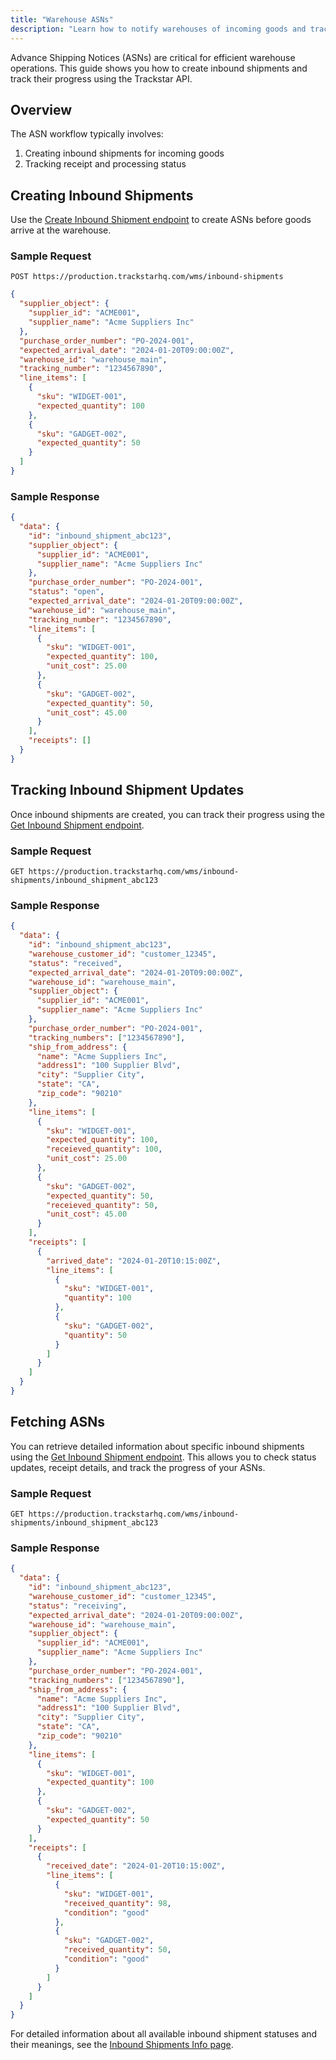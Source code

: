 ```yaml
---
title: "Warehouse ASNs"
description: "Learn how to notify warehouses of incoming goods and track receipts using the Trackstar API"
---
```


Advance Shipping Notices (ASNs) are critical for efficient warehouse operations. This guide shows you how to create inbound shipments and track their progress using the Trackstar API.

## Overview

The ASN workflow typically involves:
1. Creating inbound shipments for incoming goods
2. Tracking receipt and processing status

## Creating Inbound Shipments

Use the [Create Inbound Shipment endpoint](/api-reference/wms-api/inbound-shipments/post) to create ASNs before goods arrive at the warehouse.

### Sample Request

```
POST https://production.trackstarhq.com/wms/inbound-shipments
```

```json
{
  "supplier_object": {
    "supplier_id": "ACME001",
    "supplier_name": "Acme Suppliers Inc"
  },
  "purchase_order_number": "PO-2024-001",
  "expected_arrival_date": "2024-01-20T09:00:00Z",
  "warehouse_id": "warehouse_main",
  "tracking_number": "1234567890",
  "line_items": [
    {
      "sku": "WIDGET-001",
      "expected_quantity": 100
    },
    {
      "sku": "GADGET-002",
      "expected_quantity": 50
    }
  ]
}
```

### Sample Response

```json
{
  "data": {
    "id": "inbound_shipment_abc123",
    "supplier_object": {
      "supplier_id": "ACME001",
      "supplier_name": "Acme Suppliers Inc"
    },
    "purchase_order_number": "PO-2024-001",
    "status": "open",
    "expected_arrival_date": "2024-01-20T09:00:00Z",
    "warehouse_id": "warehouse_main",
    "tracking_number": "1234567890",
    "line_items": [
      {
        "sku": "WIDGET-001",
        "expected_quantity": 100,
        "unit_cost": 25.00
      },
      {
        "sku": "GADGET-002",
        "expected_quantity": 50,
        "unit_cost": 45.00
      }
    ],
    "receipts": []
  }
}
```

## Tracking Inbound Shipment Updates

Once inbound shipments are created, you can track their progress using the [Get Inbound Shipment endpoint](/api-reference/wms-api/inbound-shipments/get-item).

### Sample Request

```
GET https://production.trackstarhq.com/wms/inbound-shipments/inbound_shipment_abc123
```

### Sample Response

```json
{
  "data": {
    "id": "inbound_shipment_abc123",
    "warehouse_customer_id": "customer_12345",
    "status": "received",
    "expected_arrival_date": "2024-01-20T09:00:00Z",
    "warehouse_id": "warehouse_main",
    "supplier_object": {
      "supplier_id": "ACME001",
      "supplier_name": "Acme Suppliers Inc"
    },
    "purchase_order_number": "PO-2024-001",
    "tracking_numbers": ["1234567890"],
    "ship_from_address": {
      "name": "Acme Suppliers Inc",
      "address1": "100 Supplier Blvd",
      "city": "Supplier City",
      "state": "CA",
      "zip_code": "90210"
    },
    "line_items": [
      {
        "sku": "WIDGET-001",
        "expected_quantity": 100,
        "receieved_quantity": 100,
        "unit_cost": 25.00
      },
      {
        "sku": "GADGET-002",
        "expected_quantity": 50,
        "receieved_quantity": 50,
        "unit_cost": 45.00
      }
    ],
    "receipts": [
      {
        "arrived_date": "2024-01-20T10:15:00Z",
        "line_items": [
          {
            "sku": "WIDGET-001",
            "quantity": 100
          },
          {
            "sku": "GADGET-002",
            "quantity": 50
          }
        ]
      }
    ]
  }
}
```

## Fetching ASNs

You can retrieve detailed information about specific inbound shipments using the [Get Inbound Shipment endpoint](/api-reference/wms-api/inbound-shipments/get-item). This allows you to check status updates, receipt details, and track the progress of your ASNs.

### Sample Request

```
GET https://production.trackstarhq.com/wms/inbound-shipments/inbound_shipment_abc123
```

### Sample Response

```json
{
  "data": {
    "id": "inbound_shipment_abc123",
    "warehouse_customer_id": "customer_12345",
    "status": "receiving",
    "expected_arrival_date": "2024-01-20T09:00:00Z",
    "warehouse_id": "warehouse_main",
    "supplier_object": {
      "supplier_id": "ACME001",
      "supplier_name": "Acme Suppliers Inc"
    },
    "purchase_order_number": "PO-2024-001",
    "tracking_numbers": ["1234567890"],
    "ship_from_address": {
      "name": "Acme Suppliers Inc",
      "address1": "100 Supplier Blvd",
      "city": "Supplier City",
      "state": "CA",
      "zip_code": "90210"
    },
    "line_items": [
      {
        "sku": "WIDGET-001",
        "expected_quantity": 100
      },
      {
        "sku": "GADGET-002",
        "expected_quantity": 50
      }
    ],
    "receipts": [
      {
        "received_date": "2024-01-20T10:15:00Z",
        "line_items": [
          {
            "sku": "WIDGET-001",
            "received_quantity": 98,
            "condition": "good"
          },
          {
            "sku": "GADGET-002",
            "received_quantity": 50,
            "condition": "good"
          }
        ]
      }
    ]
  }
}
```

For detailed information about all available inbound shipment statuses and their meanings, see the [Inbound Shipments Info page](/api-reference/wms-api/inbound-shipments/info).
